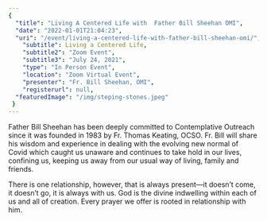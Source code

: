 ```yaml
---
{
  "title": "Living A Centered Life with  Father Bill Sheehan OMI",
  "date": "2022-01-01T21:04:23",
  "uri": "/event/living-a-centered-life-with-father-bill-sheehan-omi/",
    "subtitle": Living a Centered Life,
    "subtitle2": "Zoom Event",
    "subtitle3": "July 24, 2021",
    "type": "In Person Event",
    "location": "Zoom Virtual Event",
    "presenter": "Fr. Bill Sheehan, OMI",
    "registerurl": null,
  "featuredImage": "/img/steping-stones.jpeg"
 }
---
```


Father Bill Sheehan has been deeply committed to Contemplative Outreach since it was founded in 1983 by Fr. Thomas Keating, OCSO. Fr. Bill will share his wisdom and experience in dealing with the evolving new normal of Covid which caught us unaware and continues to take hold in our lives, confining us, keeping us away from our usual way of living, family and friends.


There is one relationship, however, that is always present—it doesn’t come, it doesn’t go, it is always with us. God is the divine indwelling within each of us and all of creation. Every prayer we offer is rooted in relationship with him.


